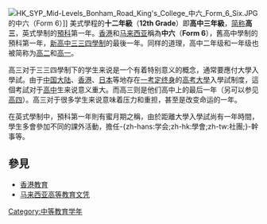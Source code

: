 {{Unreferenced |time=2011-10-03T07:32:42+00:00 }} 
[[File:HK_SYP_Mid-Levels_Bonham_Road_King's_College_中六_Form_6_Six.JPG|thumb]]的中六（Form 6）]]
美式學程的'''十二年級'''（'''12th Grade'''）即'''高中三年級'''，[[简称|简称]]'''高三'''，英式學制的[[預科|預科]]第一年。[[香港|香港]]和[[马来西亚|马来西亚]]稱為'''中六'''（'''Form 6'''），舊高中學制的預科第一年，[[三三四高中教育改革|新高中]][[三三四學制|三三四學制]]的最後一年。同样的道理，高中二年级和一年级也被简称为[[高二|高二]]和[[高一|高一]]。

高三对于三三四學制下的学生来说是一个有着特别意义的概念，通常要應付大學入學試。由于[[中国大陆|中国大陆]]、[[香港|香港]]、[[日本|日本]]等地存在[[一考定终身|一考定终身]]的[[高考|高考]][[大學|大學]]入學試制度，這個考試对于[[高中|高中]]生来说意义重大。而高三则是他们高中上的最后一年（另可以参见[[高四|高四]]）。高三对于很多学生来说意味着压力和重担，甚至是改变命运的一年。

在英式學制中，預科第一年則有蜜月期之稱，由於距離大學入學試尚有一年時間，學生多會參加不同的課外活動，擔任-{zh-hans:学会;zh-hk:學會;zh-tw:社團;}-幹事等。

== 參見 ==
*[[香港教育|香港教育]]
*[[马来西亚高等教育文凭|马来西亚高等教育文凭]]

[[Category:中等教育学年|Category:中等教育学年]]